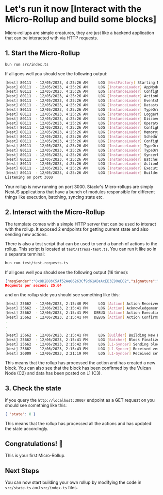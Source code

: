 
# Let's run it now [Interact with the Micro-Rollup and build some blocks]

Micro-rollups are simple creatures, they are just like a backend application that can be interacted with via HTTP requests.

## 1. Start the Micro-Rollup

```bash [Terminal]
bun run src/index.ts
```

If all goes well you should see the following output:

```bash [Terminal]
[Nest] 80111  - 12/05/2023, 4:25:26 AM     LOG [NestFactory] Starting Nest application...
[Nest] 80111  - 12/05/2023, 4:25:26 AM     LOG [InstanceLoader] AppModule dependencies initialized +84ms
[Nest] 80111  - 12/05/2023, 4:25:26 AM     LOG [InstanceLoader] ConfigModule dependencies initialized +0ms
[Nest] 80111  - 12/05/2023, 4:25:26 AM     LOG [InstanceLoader] ActionPoolModule dependencies initialized +0ms
[Nest] 80111  - 12/05/2023, 4:25:26 AM     LOG [InstanceLoader] EventsModule dependencies initialized +0ms
[Nest] 80111  - 12/05/2023, 4:25:26 AM     LOG [InstanceLoader] DatastoreModule dependencies initialized +0ms
[Nest] 80111  - 12/05/2023, 4:25:26 AM     LOG [InstanceLoader] TypeOrmModule dependencies initialized +1ms
[Nest] 80111  - 12/05/2023, 4:25:26 AM     LOG [InstanceLoader] LoggerModule dependencies initialized +0ms
[Nest] 80111  - 12/05/2023, 4:25:26 AM     LOG [InstanceLoader] DiscoveryModule dependencies initialized +0ms
[Nest] 80111  - 12/05/2023, 4:25:26 AM     LOG [InstanceLoader] OperatorModule dependencies initialized +0ms
[Nest] 80111  - 12/05/2023, 4:25:26 AM     LOG [InstanceLoader] ConfigHostModule dependencies initialized +0ms
[Nest] 80111  - 12/05/2023, 4:25:26 AM     LOG [InstanceLoader] MemorystoreModule dependencies initialized +0ms
[Nest] 80111  - 12/05/2023, 4:25:26 AM     LOG [InstanceLoader] ScheduleModule dependencies initialized +0ms
[Nest] 80111  - 12/05/2023, 4:25:26 AM     LOG [InstanceLoader] ConfigModule dependencies initialized +0ms
[Nest] 80111  - 12/05/2023, 4:25:26 AM     LOG [InstanceLoader] TypeOrmCoreModule dependencies initialized +26ms
[Nest] 80111  - 12/05/2023, 4:25:26 AM     LOG [InstanceLoader] TypeOrmModule dependencies initialized +1ms
[Nest] 80111  - 12/05/2023, 4:25:26 AM     LOG [InstanceLoader] SyncerModule dependencies initialized +0ms
[Nest] 80111  - 12/05/2023, 4:25:26 AM     LOG [InstanceLoader] BatcherModule dependencies initialized +0ms
[Nest] 80111  - 12/05/2023, 4:25:26 AM     LOG [InstanceLoader] ActionModule dependencies initialized +0ms
[Nest] 80111  - 12/05/2023, 4:25:26 AM     LOG [InstanceLoader] ExecutionModule dependencies initialized +0ms
[Nest] 80111  - 12/05/2023, 4:25:26 AM     LOG [InstanceLoader] BuilderModule dependencies initialized +0ms
Listening on port 3000
```

Your rollup is now running on port 3000. Stackr's Micro-rollups are simply NestJS applications that have a bunch of modules responsible for different things
like execution, batching, syncing state etc.

## 2. Interact with the Micro-Rollup

The template comes with a simple HTTP server that can be used to interact with the rollup. It exposed 2 endpoints for getting current state and also sending new actions.

There is also a test script that can be used to send a bunch of actions to the rollup. This script is located at `test/stress-test.ts`. You can run it like so in a separate terminal:

```bash [Terminal]
bun run test/test-requests.ts
```

If all goes well you should see the following output (16 times):

```json [output]
{"msgSender":"0x8D2D8bC5Af52Ae86263Cf9d61ABaAcEB3E90eE02","signature":"0x7fa1d10be99c623b83474912f21ddd437e0cb2ecd33f58c71ce25df2631dc7427993dbe1dcd9ff19f77acb95bdb636f56ea5de8defdadc9791d33c9103f848ff1b","payload":{"type":"increment"}}
Requests per second: 25.64
```

and on the rollup side you should see something like this:

```bash [Terminal]
[Nest] 25662  - 12/06/2023, 2:15:40 PM     LOG [Action] Action Received : payload {"type":"decrement"} with hash 0x3abb2f93737d18b49fde86f6b7ac43348378ed77be8eccb26a5636581d3f7543
[Nest] 25662  - 12/06/2023, 2:15:41 PM     LOG [Action] Acknowledgement Created : 0xbc9a3784a382985caa58e074a84a585492d1ab873f280202ea2ca25bdd45c774 for action hash 0x3abb2f93737d18b49fde86f6b7ac43348378ed77be8eccb26a5636581d3f7543
[Nest] 25662  - 12/06/2023, 2:15:41 PM   DEBUG [Action] Action Execution Status Updated : 0x3abb2f93737d18b49fde86f6b7ac43348378ed77be8eccb26a5636581d3f7543 created -> received
[Nest] 25662  - 12/06/2023, 2:15:41 PM   DEBUG [Action] Action Confirmation Status Updated : 0x3abb2f93737d18b49fde86f6b7ac43348378ed77be8eccb26a5636581d3f7543 CX -> C0
.
.
.
[Nest] 25662  - 12/06/2023, 2:15:41 PM     LOG [Builder] Building New Batch : 12 actions in batch
[Nest] 25662  - 12/06/2023, 2:15:41 PM     LOG [Batcher] Block Finalized : Block Hash 0x56f9d8df48c99b019a6df2d20f21f49b9ed6f68c042958556fc45db61f0c908e Height 11
[Nest] 25662  - 12/06/2023, 2:15:42 PM     LOG [L1-Syncer] Sending block 0x56f9d8df48c99b019a6df2d20f21f49b9ed6f68c042958556fc45db61f0c908e to Vulcan for verification, hash 0x56f9d8df48c99b019a6df2d20f21f49b9ed6f68c042958556fc45db61f0c908e height 11
[Nest] 25662  - 12/06/2023, 2:15:43 PM     LOG [L1-Syncer] Received verification C2 from Vulcan: {"batch_status":"verified"}
[Nest] 26009  - 12/06/2023, 2:21:19 PM     LOG [L1-Syncer] Received settlement confirmation C3 from L1: "0xc7777f094b004d7c9135193fae859dd319ff974a7004e1cb4bb7a8531e03bece"
```

This means that the rollup has processed the action and has created a new block. You can also see that the block has been confirmed by the Vulcan Node (C2) and data has been posted on L1 (C3).

## 3. Check the state

if you query the `http://localhost:3000/` endpoint as a GET request on you should see something like this:

```json [response]
{ "state": 8 }
```

This means that the rollup has processed all the actions and has updated the state accordingly.

## Congratulations! 🎉

This is your first Micro-Rollup.

## Next Steps

You can now start building your own rollup by modifying the code in `src/state.ts` and `src/index.ts` files.
